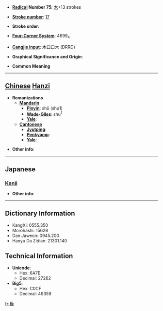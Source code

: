 * '''[[Wiktionary:Chinese radical index| Radical]] Number 75''': [[Wiktionary:Chinese radical index 木|木]]+13 strokes

* '''[[Wiktionary:Chinese total strokes index|Stroke number]]''': [[Wiktionary:Chinese total strokes index 17|17]]

* '''Stroke order''': 

* '''[[Wiktionary:Chinese four corner index|Four-Corner System]]''': 4699<sub>4</sub>

* '''[[Wiktionary:Chinese Cangjie index|Cangjie input]]''': 木口口木 (DRRD)

* '''Graphical Significance and Origin''': 

* '''Common Meaning'''

----

== [[Chinese]] [[Hanzi]] ==

* '''Romanizations'''
** '''[[Mandarin]]'''
*** '''[[Pinyin]]''': shū (shu1)
*** '''[[Wade-Giles]]''': shu<sup>1</sup>
*** '''[[Yale]]''': 
** '''[[Cantonese]]'''
*** '''[[Jyutping]]''':
*** '''[[Penkyamp]]''': 
*** '''[[Yale]]''': 

* '''Other info''': 

----

==Japanese==
===[[Kanji]]===
{{kanji|on readings=[[しゅ]] (shu), [[そう]] (sō), [[す]] (su)
|kun readings=
}}

* '''Other info''':  

----

== Dictionary Information ==

* KangXi: 0555.350
* Morohashi: 15628
* Dae Jaweon: 0945.200
* Hanyu Da Zidian: 21301.140

== Technical Information ==

* '''Unicode''':
** Hex: 6A7E
** Decimal: 27262
* '''Big5''':
** Hex: C0CF
** Decimal: 49359

[[fr:橾]]